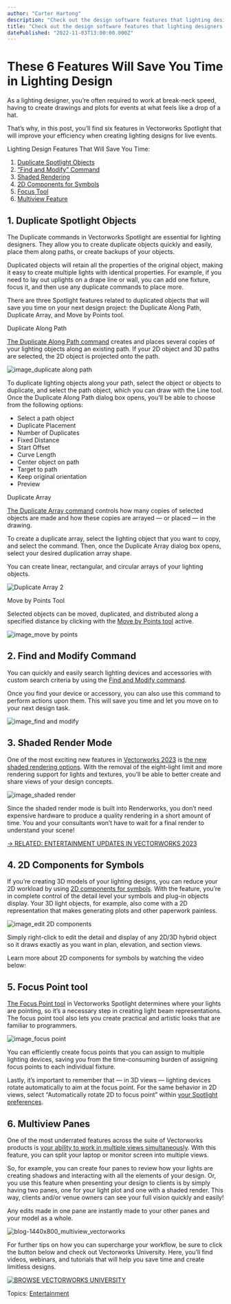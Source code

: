 ```yaml
---
author: "Carter Hartong"
description: "Check out the design software features that lighting designers can use to save time."
title: "Check out the design software features that lighting designers can use to save time." 
datePublished: "2022-11-03T13:00:00.000Z"
---
```

# These 6 Features Will Save You Time in Lighting Design

As a lighting designer, you’re often required to work at break-neck speed, having to create drawings and plots for events at what feels like a drop of a hat.

That’s why, in this post, you’ll find six features in Vectorworks Spotlight that will improve your efficiency when creating lighting designs for live events. 

Lighting Design Features That Will Save You Time:

1. [Duplicate Spotlight Objects](../../../net/vectorworks/blog/index.html)
2. [“Find and Modify” Command](../../../net/vectorworks/blog/index.html)
3. [Shaded Rendering](../../../net/vectorworks/blog/index.html)
4. [2D Components for Symbols](../../../net/vectorworks/blog/index.html)
5. [Focus Tool](../../../net/vectorworks/blog/index.html)
6. [Multiview Feature](../../../net/vectorworks/blog/index.html)

## 1\. Duplicate Spotlight Objects

The Duplicate commands in Vectorworks Spotlight are essential for lighting designers. They allow you to create duplicate objects quickly and easily, place them along paths, or create backups of your objects.

Duplicated objects will retain all the properties of the original object, making it easy to create multiple lights with identical properties. For example, if you need to lay out uplights on a drape line or wall, you can add one fixture, focus it, and then use any duplicate commands to place more.

There are three Spotlight features related to duplicated objects that will save you time on your next design project: the Duplicate Along Path, Duplicate Array, and Move by Points tool.

Duplicate Along Path

[The Duplicate Along Path command](https://app-help.vectorworks.net/2023/eng/VW2023%5FGuide/Objects%5Fedit1/Duplicating%20objects%5Falong%5Fa%5Fpath.htm?rhsearch=duplicate%20along%20path&rhhlterm=duplicating%20duplicate%20duplicates%20duplicated%20along%20path) creates and places several copies of your lighting objects along an existing path. If your 2D object and 3D paths are selected, the 2D object is projected onto the path.

![image_duplicate along path](https://blog.vectorworks.net/hs-fs/hubfs/Blog%20Images/221020_Tools%20for%20Lighting%20Designers/image_duplicate%20along%20path.png?width=405&height=405&name=image_duplicate%20along%20path.png)

To duplicate lighting objects along your path, select the object or objects to duplicate, and select the path object, which you can draw with the Line tool. Once the Duplicate Along Path dialog box opens, you’ll be able to choose from the following options:

* Select a path object
* Duplicate Placement
* Number of Duplicates
* Fixed Distance
* Start Offset
* Curve Length
* Center object on path
* Target to path
* Keep original orientation
* Preview

Duplicate Array

[The Duplicate Array command](https://app-help.vectorworks.net/2023/eng/VW2023%5FGuide/Objects%5Fedit1/Duplicate%5Farray.htm?rhsearch=duplicate%20array&rhhlterm=duplicate%20duplicating%20duplication%20duplicates%20duplicated%20array%20arrayed%20arrays) controls how many copies of selected objects are made and how these copies are arrayed — or placed — in the drawing.

To create a duplicate array, select the lighting object that you want to copy, and select the command. Then, once the Duplicate Array dialog box opens, select your desired duplication array shape.

You can create linear, rectangular, and circular arrays of your lighting objects.

![Duplicate Array 2](https://blog.vectorworks.net/hs-fs/hubfs/Blog%20Images/221020_Tools%20for%20Lighting%20Designers/Duplicate%20Array%202.png?width=1440&height=648&name=Duplicate%20Array%202.png)

Move by Points Tool

Selected objects can be moved, duplicated, and distributed along a specified distance by clicking with the [Move by Points tool](https://app-help.vectorworks.net/2023/eng/VW2023%5FGuide/Objects%5Fedit1/Moving%5Fobjects%5Fby%5Fclicking%5Fwith%5Fthe%5FMove%5Fby%5FPoints%5Ftool.htm?rhhlterm=moving%20move%20moved%20moves%20points%20point&rhsearch=move%20by%20points) active.

![image_move by points](https://blog.vectorworks.net/hs-fs/hubfs/Blog%20Images/221020_Tools%20for%20Lighting%20Designers/image_move%20by%20points.png?width=2788&height=348&name=image_move%20by%20points.png)

## 2\. Find and Modify Command

You can quickly and easily search lighting devices and accessories with custom search criteria by using the [Find and Modify command](https://app-help.vectorworks.net/2023/eng/VW2023%5FGuide/LightingDesign1/Find%20and%5Fmodify.htm?rhsearch=find%20and%20modify&rhhlterm=find%20modify).

Once you find your device or accessory, you can also use this command to perform actions upon them. This will save you time and let you move on to your next design task.

![image_find and modify](https://blog.vectorworks.net/hs-fs/hubfs/Blog%20Images/221020_Tools%20for%20Lighting%20Designers/image_find%20and%20modify.png?width=352&height=430&name=image_find%20and%20modify.png)

## 3\. Shaded Render Mode

One of the most exciting new features in [Vectorworks 2023](https://www.vectorworks.net2023/) is [the new shaded rendering options](https://university.vectorworks.net/course/view.php?id=2228). With the removal of the eight-light limit and more rendering support for lights and textures, you’ll be able to better create and share views of your design concepts.

![image_shaded render](https://blog.vectorworks.net/hs-fs/hubfs/Blog%20Images/221020_Tools%20for%20Lighting%20Designers/image_shaded%20render.png?width=1440&height=663&name=image_shaded%20render.png)

Since the shaded render mode is built into Renderworks, you don’t need expensive hardware to produce a quality rendering in a short amount of time. You and your consultants won’t have to wait for a final render to understand your scene!

[\-> RELATED: ENTERTAINMENT UPDATES IN VECTORWORKS 2023](../../../net/vectorworks/blog/spotlight-and-connectcad-updates-vectorworks-2023.html)  

## 4\. 2D Components for Symbols

If you’re creating 3D models of your lighting designs, you can reduce your 2D workload by using [2D components for symbols](https://app-help.vectorworks.net/2023/eng/VW2023%5FGuide/Symbols/Workflow%5F%20Using%5F2D%5Fcomponents%5Fof%5Fsymbols%5Fand%5Fplug-in%5Fobjects%5Fin.htm?rhhlterm=2d%20components%20component&rhsearch=2d%20components). With the feature, you’re in complete control of the detail level your symbols and plug-in objects display. Your 3D light objects, for example, also come with a 2D representation that makes generating plots and other paperwork painless.

![image_edit 2D components](https://blog.vectorworks.net/hs-fs/hubfs/Blog%20Images/221020_Tools%20for%20Lighting%20Designers/image_edit%202D%20components.png?width=1440&height=871&name=image_edit%202D%20components.png)

Simply right-click to edit the detail and display of any 2D/3D hybrid object so it draws exactly as you want in plan, elevation, and section views.

Learn more about 2D components for symbols by watching the video below:

## 5\. Focus Point tool

[The Focus Point tool](https://app-help.vectorworks.net/2023/eng/VW2023%5FGuide/LightingDesign2/Focusing%5Flighting%5Fdevices.htm?rhsearch=focus%20tool&rhhlterm=focus%20tool) in Vectorworks Spotlight determines where your lights are pointing, so it’s a necessary step in creating light beam representations. The focus point tool also lets you create practical and artistic looks that are familiar to programmers. 

![image_focus point](https://blog.vectorworks.net/hs-fs/hubfs/Blog%20Images/221020_Tools%20for%20Lighting%20Designers/image_focus%20point.png?width=1440&height=1128&name=image_focus%20point.png)

You can efficiently create focus points that you can assign to multiple lighting devices, saving you from the time-consuming burden of assigning focus points to each individual fixture.

Lastly, it’s important to remember that — in 3D views — lighting devices rotate automatically to aim at the focus point. For the same behavior in 2D views, select “Automatically rotate 2D to focus point” within [your Spotlight preferences](https://app-help.vectorworks.net/2023/eng/VW2023%5FGuide/Setup/Spotlight%5Fpreferences%5FLighting%5FDevices%5FParameters%5Fpane.htm#h).

## 6\. Multiview Panes

One of the most underrated features across the suite of Vectorworks products is [your ability to work in multiple views simultaneously](https://app-help.vectorworks.net/2023/eng/VW2023%5FGuide/Views/Changing%5Fthe%5Fmultiple%5Fview%5Fpane%5Flayout.htm?rhhlterm=pane%20panes&rhsearch=multiview%20pane). With this feature, you can split your laptop or monitor screen into multiple views.

So, for example, you can create four panes to review how your lights are creating shadows and interacting with all the elements of your design. Or, you use this feature when presenting your design to clients is by simply having two panes, one for your light plot and one with a shaded render. This way, clients and/or venue owners can see your full vision quickly and easily!

Any edits made in one pane are instantly made to your other panes and your model as a whole. 

![blog-1440x800_multiview_vectorworks](https://blog.vectorworks.net/hs-fs/hubfs/Blog%20Images/221020_Tools%20for%20Lighting%20Designers/blog-1440x800_multiview_vectorworks.png?width=1440&height=800&name=blog-1440x800_multiview_vectorworks.png)

For further tips on how you can supercharge your workflow, be sure to click the button below and check out Vectorworks University. Here, you’ll find videos, webinars, and tutorials that will help you save time and create limitless designs.

[![BROWSE VECTORWORKS UNIVERSITY](https://no-cache.hubspot.com/cta/default/3018241/80cc3a4d-d8da-4e1e-87d3-d9a3e929e246.png)](https://cta-redirect.hubspot.com/cta/redirect/3018241/80cc3a4d-d8da-4e1e-87d3-d9a3e929e246) 

 Topics: [Entertainment](https://blog.vectorworks.net/topic/entertainment) 

 